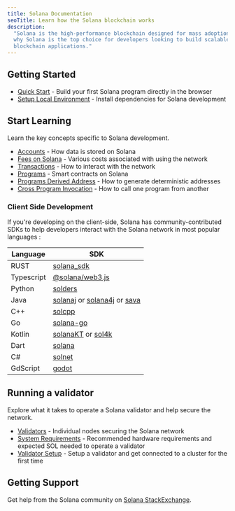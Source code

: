 ```yaml
---
title: Solana Documentation
seoTitle: Learn how the Solana blockchain works
description:
  "Solana is the high-performance blockchain designed for mass adoption. Learn
  why Solana is the top choice for developers looking to build scalable
  blockchain applications."
---
```


## Getting Started

- [Quick Start](/docs/intro/quick-start) - Build your first Solana program
  directly in the browser
- [Setup Local Environment](/docs/intro/installation) - Install dependencies for
  Solana development

## Start Learning

Learn the key concepts specific to Solana development.

- [Accounts](/docs/core/accounts) - How data is stored on Solana
- [Fees on Solana](/docs/core/fees) - Various costs associated with using the
  network
- [Transactions](/docs/core/transactions) - How to interact with the network
- [Programs](/docs/core/programs) - Smart contracts on Solana
- [Programs Derived Address](/docs/core/pda) - How to generate deterministic
  addresses
- [Cross Program Invocation](/docs/core/cpi) - How to call one program from
  another

### Client Side Development

If you're developing on the client-side, Solana has community-contributed SDKs
to help developers interact with the Solana network in most popular languages :

| Language   | SDK                                                                                                      |
| ---------- | -------------------------------------------------------------------------------------------------------- |
| RUST       | [solana_sdk](https://docs.rs/solana-sdk/latest/solana_sdk/)                                              |
| Typescript | [@solana/web3.js](https://github.com/anza-xyz/solana-web3.js)                                            |
| Python     | [solders](https://github.com/kevinheavey/solders)                                                        |
| Java       | [solanaj](https://github.com/skynetcap/solanaj) or [solana4j](https://github.com/LMAX-Exchange/solana4j) or [sava](https://sava.software) |
| C++        | [solcpp](https://github.com/mschneider/solcpp)                                                           |
| Go         | [solana-go](https://github.com/gagliardetto/solana-go)                                                   |
| Kotlin     | [solanaKT](https://github.com/metaplex-foundation/SolanaKT) or [sol4k](https://github.com/sol4k/sol4k)   |
| Dart       | [solana](https://github.com/espresso-cash/espresso-cash-public/tree/master/packages/solana)              |
| C#         | [solnet](https://github.com/bmresearch/Solnet)                                                           |
| GdScript   | [godot](https://github.com/Virus-Axel/godot-solana-sdk/)                                                 |

## Running a validator

Explore what it takes to operate a Solana validator and help secure the network.

- [Validators](https://docs.anza.xyz/validator/anatomy) - Individual nodes
  securing the Solana network
- [System Requirements](https://docs.anza.xyz/operations/requirements) -
  Recommended hardware requirements and expected SOL needed to operate a
  validator
- [Validator Setup](https://docs.anza.xyz/operations/setup-a-validator) - Setup
  a validator and get connected to a cluster for the first time

## Getting Support

Get help from the Solana community on
[Solana StackExchange](https://solana.stackexchange.com).
